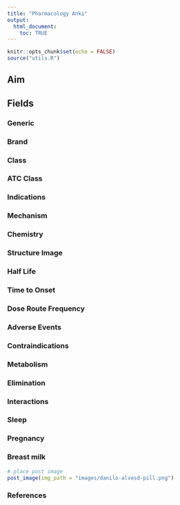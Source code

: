 ```yaml
---
title: "Pharmacology Anki"
output:
  html_document:
    toc: TRUE
---
```


```r
knitr::opts_chunk$set(echo = FALSE)
source("utils.R")
```

## Aim



## Fields



### Generic

### Brand

### Class

### ATC Class

### Indications

### Mechanism

### Chemistry

### Structure Image

### Half Life

### Time to Onset

### Dose Route Frequency

### Adverse Events

### Contraindications

### Metabolism

### Elimination

### Interactions

### Sleep

### Pregnancy

### Breast milk

```r
# place post image
post_image(img_path = "images/danilo-alvesd-pill.png")
```

### References
